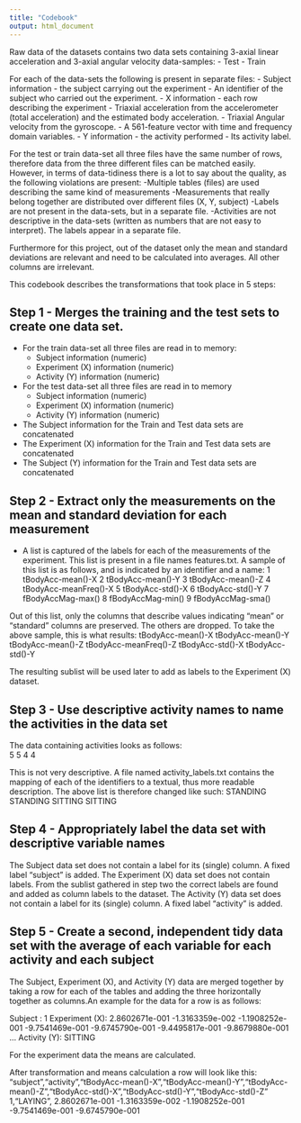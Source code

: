 ```yaml
---
title: "Codebook"
output: html_document
---
```


Raw data of the datasets contains two data sets containing 3-axial linear acceleration and 3-axial angular velocity data-samples:
- Test
- Train

For each of the data-sets the following is present in separate files:
- Subject information - the subject carrying out the experiment
  - An identifier of the subject who carried out the experiment.
- X information - each row describing the experiment
  - Triaxial acceleration from the accelerometer (total acceleration) and the estimated body acceleration. 
  - Triaxial Angular velocity from the gyroscope. 
  - A 561-feature vector with time and frequency domain variables. 
- Y information - the activity performed
  - Its activity label. 

For the test or train data-set all three files have the same number of rows, therefore data from the three different files can be matched easily. However, in terms of data-tidiness there is a lot to say about the quality, as the following violations are present:
-Multiple tables (files) are used describing the same kind of measurements
-Measurements that really belong together are distributed over different files (X, Y, subject)
-Labels are not present in the data-sets, but in a separate file.
-Activities are not descriptive in the data-sets (written as numbers that are not easy to interpret). The labels appear in a separate file.

Furthermore for this project, out of the dataset only the mean and standard deviations are relevant and need to be calculated into averages. All other columns are irrelevant.

This codebook describes the transformations that took place in 5 steps:

## Step 1 - Merges the training and the test sets to create one data set.

- For the train data-set all three files are read in to memory:
  - Subject information (numeric)
  - Experiment (X) information (numeric)
  - Activity (Y) information (numeric)
- For the test data-set all three files are read in to memory
  - Subject information (numeric)
  - Experiment (X) information (numeric) 
  - Activity (Y) information (numeric)
- The Subject information for the Train and Test data sets are concatenated
- The Experiment (X) information for the Train and Test data sets are concatenated
- The Subject (Y) information for the Train and Test data sets are concatenated

## Step 2 - Extract only the measurements on the mean and standard deviation for each measurement

- A list is captured of the labels for each of the measurements of the experiment. This list is present in a file names features.txt. A sample of this list is as follows, and is indicated by an identifier and a name: 
    1 tBodyAcc-mean()-X
    2 tBodyAcc-mean()-Y
    3 tBodyAcc-mean()-Z
    4 tBodyAcc-meanFreq()-X
    5 tBodyAcc-std()-X
    6 tBodyAcc-std()-Y 
    7 fBodyAccMag-max()
    8 fBodyAccMag-min() 
    9 fBodyAccMag-sma()

Out of this list, only the columns that describe values indicating "mean" or "standard" columns are preserved. The others are dropped. To take the above sample, this is what results:
    tBodyAcc-mean()-X
    tBodyAcc-mean()-Y
    tBodyAcc-mean()-Z
    tBodyAcc-meanFreq()-Z
    tBodyAcc-std()-X
    tBodyAcc-std()-Y 

The resulting sublist will be used later to add as labels to the Experiment (X) dataset.

## Step 3 - Use descriptive activity names to name the activities in the data set

The data containing activities looks as follows:  
    5
    5
    4
    4

This is not very descriptive. A file named activity_labels.txt contains the mapping of each of the identifiers to a textual, thus more readable description. The above list is therefore changed like such:
    STANDING
    STANDING
    SITTING
    SITTING

## Step 4 -  Appropriately label the data set with descriptive variable names

The Subject data set does not contain a label for its (single) column. A fixed label "subject" is added.
The Experiment (X) data set does not contain labels. From the sublist gathered in step two the correct labels are found and added as column labels to the dataset.
The Activity (Y) data set does not contain a label for its (single) column. A fixed label "activity" is added.

## Step 5 - Create a second, independent tidy data set with the average of each variable for each activity and each subject

The Subject, Experiment (X), and Activity (Y) data are merged together by taking a row for each of the tables and adding the three horizontally together as columns.An example for the data for a row is as follows:

Subject       : 1
Experiment (X): 2.8602671e-001 -1.3163359e-002 -1.1908252e-001 -9.7541469e-001 -9.6745790e-001 -9.4495817e-001 -9.8679880e-001 ...
Activity   (Y): SITTING

For the experiment data the means are calculated. 

After transformation and means calculation a row will look like this:
"subject","activity","tBodyAcc-mean()-X","tBodyAcc-mean()-Y","tBodyAcc-mean()-Z","tBodyAcc-std()-X","tBodyAcc-std()-Y","tBodyAcc-std()-Z"
1,"LAYING", 2.8602671e-001 -1.3163359e-002 -1.1908252e-001 -9.7541469e-001 -9.6745790e-001
